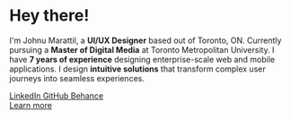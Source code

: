 # Hey there!

I'm Johnu Marattil, a **UI/UX Designer** based out of Toronto, ON. Currently pursuing a **Master of Digital Media** at Toronto Metropolitan University. I have **7 years of experience** designing enterprise-scale web and mobile applications. I design **intuitive solutions** that transform complex user journeys into seamless experiences.

<div className="my-6 flex gap-3">
  <a href="https://www.linkedin.com/in/johnumarattil" className="inline-flex items-center px-3 py-1.5 bg-gray-100 dark:bg-gray-700 text-gray-800 dark:text-gray-100 rounded-full text-sm font-medium hover:bg-gray-200 dark:hover:bg-gray-600 transition-colors">
    LinkedIn
  </a>
  <a href="https://github.com/johnumarattilbb" className="inline-flex items-center px-3 py-1.5 bg-gray-100 dark:bg-gray-700 text-gray-800 dark:text-gray-100 rounded-full text-sm font-medium hover:bg-gray-200 dark:hover:bg-gray-600 transition-colors">
    GitHub
  </a>
  <a href="https://www.behance.net/johnumarattil" className="inline-flex items-center px-3 py-1.5 bg-gray-100 dark:bg-gray-700 text-gray-800 dark:text-gray-100 rounded-full text-sm font-medium hover:bg-gray-200 dark:hover:bg-gray-600 transition-colors">
    Behance
  </a>
</div>

<div className="mt-6">
  <a href="/about" className="inline-block px-4 py-2 bg-black dark:bg-white text-white dark:text-black font-medium rounded-lg hover:bg-gray-800 dark:hover:bg-gray-200 transition-colors">
    Learn more
  </a>
</div>

